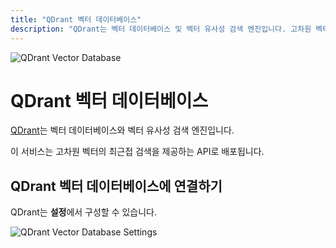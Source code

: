 ```yaml
---
title: "QDrant 벡터 데이터베이스"
description: "QDrant는 벡터 데이터베이스 및 벡터 유사성 검색 엔진입니다. 고차원 벡터의 최근접 검색을 제공하는 API 서비스로 배포됩니다."
---
```



<Image
  src="/images/anythingllm-setup/vector-database-configuration/cloud/qdrant/header-image.png"
  height={1080}
  width={1920}
  quality={100}
  alt="QDrant Vector Database"
/>

# QDrant 벡터 데이터베이스

[QDrant](https://qdrant.tech/)는 벡터 데이터베이스와 벡터 유사성 검색 엔진입니다.

이 서비스는 고차원 벡터의 최근접 검색을 제공하는 API로 배포됩니다.

## QDrant 벡터 데이터베이스에 연결하기

QDrant는 **설정**에서 구성할 수 있습니다.

<Image
  src="/images/anythingllm-setup/vector-database-configuration/cloud/qdrant/qdrant-vectordb.png"
  height={1080}
  width={1920}
  quality={100}
  alt="QDrant Vector Database Settings"
/>
